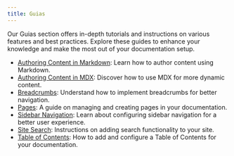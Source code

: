```yaml
---
title: Guias
---
```

Our Guias section offers in-depth tutorials and instructions on various features and best practices. Explore these guides to enhance your knowledge and make the most out of your documentation setup.

- [Authoring Content in Markdown](./guias/create-user): Learn how to author content using Markdown.
- [Authoring Content in MDX](./authoring-content-in-md.mdx): Discover how to use MDX for more dynamic content.
- [Breadcrumbs](./breadcrumbs): Understand how to implement breadcrumbs for better navigation.
- [Pages](./pages): A guide on managing and creating pages in your documentation.
- [Sidebar Navigation](./sidebar-navigation): Learn about configuring sidebar navigation for a better user experience.
- [Site Search](./site-search): Instructions on adding search functionality to your site.
- [Table of Contents](./table-of-contents): How to add and configure a Table of Contents for your documentation.
